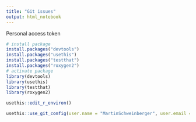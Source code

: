 ```yaml
---
title: "Git issues"
output: html_notebook
---
```


Personal access token

```r
# install package
install.packages("devtools")
install.packages("usethis")
install.packages("testthat")
install.packages("roxygen2")
# activate package
library(devtools)
library(usethis)
library(testthat)
library(roxygen2)
```

```r
usethis::edit_r_environ()
```




```r
usethis::use_git_config(user.name = "MartinSchweinberger", user.email = "martin.schweinberger.hh@gmail.com")
```



